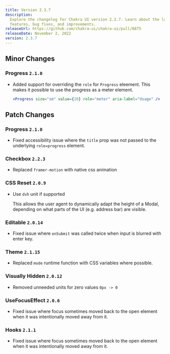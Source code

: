 ```yaml
---
title: Version 2.3.7
description:
  Explore the changelog for Chakra UI version 2.3.7. Learn about the latest
  features, bug fixes, and improvements.
releaseUrl: https://github.com/chakra-ui/chakra-ui/pull/6875
releaseDate: November 2, 2022
version: 2.3.7
---
```


## Minor Changes

### Progress `2.1.0`

- Added support for overriding the `role` for `Progress` eleement. This makes it
  possible to use the progress as a meter element.

  ```jsx live=false
  <Progress size="sm" value={20} role="meter" aria-label="Usage" />
  ```

## Patch Changes

### Progress `2.1.0`

- Fixed accessibility issue where the `title` prop was not passed to the
  underlying `role=progress` element.

### Checkbox `2.2.3`

- Replaced `framer-motion` with native css animation

### CSS Reset `2.0.9`

- Use `dvh` unit if supported

  This allows the user agent to dynamically adapt the height of a Modal,
  depending on what parts of the UI (e.g. address bar) are visible.

### Editable `2.0.14`

- Fixed issue where `onSubmit` was called twice when input is blurred with enter
  key.

### Theme `2.1.15`

- Replaced `mode` runtime function with CSS variables where possible.

### Visually Hidden `2.0.12`

- Removed unneeded units for zero values `0px -> 0`

### UseFocusEffect `2.0.6`

- Fixed issue where focus sometimes moved back to the open element when it was
  intentionally moved away from it.

### Hooks `2.1.1`

- Fixed issue where focus sometimes moved back to the open element when it was
  intentionally moved away from it.
